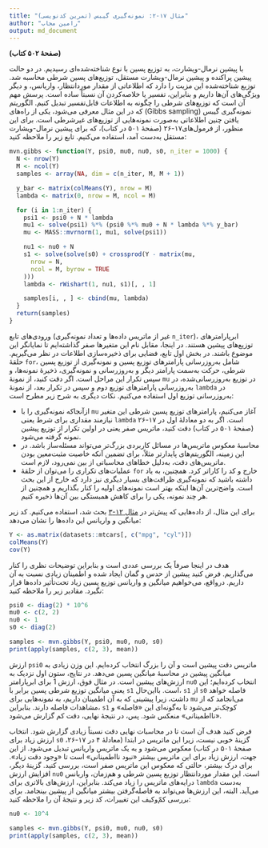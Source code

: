 ```yaml
---
title: "مثال ۱۷-۲: نمونه‌گیری گیبس (تمرین کدنویسی)"
author: "رامین مجاب"
output: md_document
---
```


**(صفحهٔ ۵۰۲ کتاب)**
 
با  پیشین نرمال-ویشارت، به توزیع پسین با نوع شناخته‌شده‌ای رسیدیم. در دو حالت پیشین پراکنده و پیشین نرمال-ویشارت مستقل، توزیع‌های پسین شرطی محاسبه شد.  توزیع شناخته‌شده این مزیت را دارد که اطلاعاتی از مقدار موردانتظار، واریانس، و دیگر ویژگی‌های آن‌ها داریم و بنابراین، تفسیر یا خلاصه‌کردن  آن نسبتاً ساده است. پرسش مهم آن است که توزیع‌های شرطی را چگونه  به اطلاعات قابل‌تفسیر تبدیل کنیم. الگوریتم نمونه‌گیری گیبس (<span dir="ltr">Gibbs sampling</span>) که در این مثال معرفی می‌شود، یکی از راه‌های یافتن چنین اطلاعاتی به‌صورت نمونه‌هایی از توزیع‌های غیرشرطی است. برای این منظور، از فرمول‌های۱۷-۲۶ (صفحهٔ ۵۰۱ در کتاب)، که برای پیشین نرمال-ویشارت مستقل به‌دست آمد، استفاده می‌کنیم. تابع زیر را ملاحظه کنید: 

```r
mvn.gibbs <- function(Y, psi0, mu0, nu0, s0, n_iter = 1000) {
  N <- nrow(Y)
  M <- ncol(Y)
  samples <- array(NA, dim = c(n_iter, M, M + 1))

  y_bar <- matrix(colMeans(Y), nrow = M)
  lambda <- matrix(0, nrow = M, ncol = M)

  for (i in 1:n_iter) {
    psi1 <- psi0 + N * lambda
    mu1 <- solve(psi1) %*% (psi0 %*% mu0 + N * lambda %*% y_bar)
    mu <- MASS::mvrnorm(1, mu1, solve(psi1))

    nu1 <- nu0 + N
    s1 <- solve(solve(s0) + crossprod(Y - matrix(mu,
      nrow = N,
      ncol = M, byrow = TRUE
    )))
    lambda <- rWishart(1, nu1, s1)[, , 1]

    samples[i, , ] <- cbind(mu, lambda)
  }
  return(samples)
}

```

ورودی‌های تابع (غیر از ماتریس داده‌ها و تعداد نمونه‌گیری `n_iter`)، ابرپارامترهای توزیع‌های پیشین هستند. در اینجا، مقابل نام این متغیرها صفر گذاشته‌ایم تا نمایانگر این موضوع باشند. در بخش اول تابع، فضایی برای ذخیره‌سازی اطلاعات در نظر می‌گیریم. حلقهٔ `for`، شامل به‌روزرسانی پارامترهای توزیع پسین و نمونه‌گیری از توزیع پسین شرطی، حرکت به‌سمت پارامتر دیگر و به‌روزرسانی و نمونه‌گیری، ذخیرهٔ نمونه‌ها، و سپس تکرار این مراحل است. اگر دقت کنید، از نمونهٔ `mu` در توزیع به‌روزرسانی‌شده، در به‌روزرسانی پارامترهای توزیع دوم و سپس در  تکرار بعد، از نمونهٔ `lambda` در به‌روزرسانی توزیع اول استفاده می‌کنیم. نکات دیگری به شرح زیر مطرح است:

- ازآنجاکه نمونه‌گیری را با `mu` آغاز می‌کنیم، پارامترهای توزیع پسین شرطی این متغیر نیازمند مقداری برای شرط یعنی `lambda` است. اگر به دو معادلهٔ اول در ۱۷-۲۶ (صفحهٔ ۵۰۱ در کتاب) دقت کنید، ماتریس صفر یعنی در اولین تکرار از توزیع پیشین نمونه گرفته می‌شود.
- محاسبهٔ معکوس ماتریس‌ها در مسائل کاربردی بزرگ‌تر می‌تواند مسئله‌ساز باشد. در این زمینه، الگوریتم‌های پایدارتر مثلاً، برای تضمین آنکه  خاصیت مثبت‌معین بودن ماتریس‌های دقت، به‌دلیل خطاهای محاسباتی از بین نمی‌رود، لازم است.
- عملیات‌های تکراری را می‌توان از حلقهٔ `for` خارج  و کد را کاراتر کرد. همچنین، به یاد  داشته باشید که نمونه‌گیری ظرافت‌های بسیار دیگری نیز دارد که خارج از این بحث  است. واضح‌ترین آن‌ها اینکه بهتر است نمونه‌های اولیه را کنار بگذاریم و همچنین از هر چند نمونه، یکی را برای کاهش همبستگی بین آن‌ها ذخیره کنیم.

برای این مثال، از داده‌هایی که پیش‌تر در [مثال ۱۲-۳](matrix_book_fa_example12.3)  بحث شد، استفاده می‌کنیم. کد زیر میانگین و واریانس این داده‌ها را نشان می‌دهد:
```r
Y <- as.matrix(datasets::mtcars[, c("mpg", "cyl")])
colMeans(Y)
cov(Y)
```
هدف در اینجا صرفاً یک بررسی عددی است و بنابراین توضیحات نظری را کنار می‌گذاریم. فرض کنید پیشین از حدس و گمان ایجاد شده و اطمینان زیادی نسبت به آن داریم. درواقع، می‌خواهیم میانگین و واریانس توزیع پسین زیاد تحت‌تأثیر داده‌ها قرار نگیرد. مقادیر زیر را ملاحظه کنید:
```r
psi0 <- diag(2) * 10^6
mu0 <- c(2, 2)
nu0 <- 1
s0 <- diag(2)

samples <- mvn.gibbs(Y, psi0, mu0, nu0, s0)
print(apply(samples, c(2, 3), mean))
```
ارزش `psi0` ماتریس دقت پیشین است و آن را بزرگ انتخاب کرده‌ایم. این وزن زیادی به میانگین پیشین در محاسبهٔ میانگین پسین می‌دهد. در نتایج،  ستون اول نزدیک به ارزش‌های پیشین است. در مثال فوق، ارزش 1 برای ابرپارامتر `nu0` انتخاب کرده‌ایم؛ این یعنی میانگین توزیع شرطی پسین برابر با `s1` است. بااین‌حال، `s1` از `s0` فاصله خواهد داشت، زیرا پیشینی که به آن اطمینان داریم، به نمونه‌هایی برای `mu` می‌انجامد که از مشاهدات فاصله دارند. بنابراین، `s1` کوچک‌تر می‌شود تا به‌گونه‌ای این «فاصله» و «نااطمینانی»  منعکس شود. پس، در نتیجهٔ نهایی، دقت کم گزارش می‌شود. 

فرض کنید هدف آن است تا در محاسبات نهایی دقت نسبتاً زیادی گزارش شود. انتخاب ارزش زیاد برای `s0` گزینهٔ خوبی نیست، زیرا این ماتریس در ابتدا  (معادلهٔ ۴ در ۱۷-۲۶، صفحهٔ ۵۰۱ در کتاب) معکوس می‌شود و به یک ماتریس واریانس تبدیل می‌شود. از این جهت، ارزش زیاد برای این ماتریس بیشتر «نبود نااطمینانی» است تا «وجود دقت زیاد». برای درک بیشتر، حالتی که معکوس این ماتریس صفر است، بررسی کنید. گزینهٔ دیگر، افزایش ارزش `nu0` است. این مقدار موردانتظار توزیع پسین شرطی و هم‌زمان، واریانس درایه‌‌های ماتریس را زیاد می‌کند. بنابراین، ارزش‌های بالاتری برای `lambda` به‌دست می‌آید. البته، این ارزش‌ها می‌تواند به فاصله‌گرفتن بیشتر میانگین  از پیشین  بینجامد. برای بررسی کمّ‌وکیف این تغییرات، کد زیر و نتیجهٔ آن را ملاحظه کنید:
```r
nu0 <- 10^4

samples <- mvn.gibbs(Y, psi0, mu0, nu0, s0)
print(apply(samples, c(2, 3), mean))
```

	
